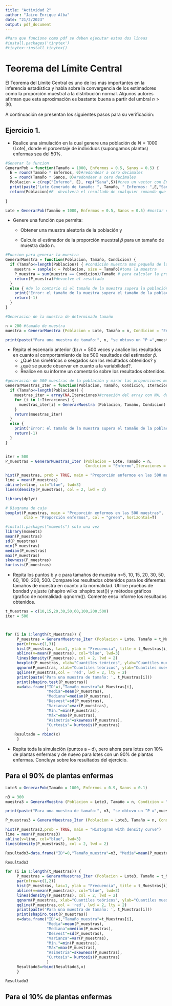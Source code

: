 ```yaml
---
title: "Actividad 2"
author: "Jairo Enrique Alba"
date: "21/2/2023"
output: pdf_document
---
```


```r
#Para que funcione como pdf se deben ejecutar estas dos lineas
#install.packages('tinytex')
#tinytex::install_tinytex()
```



# Teorema del Límite Central

El Teorema del Límite Central es uno de los más importantes en la inferencia estadística y habla sobre la convergencia de los estimadores como la proporción muestral a la distribución normal. Algunos autores afirman que esta aproximación es bastante buena a partir del umbral $n>30.$

A continuación se presentan los siguientes pasos para su verificación:



## Ejercicio 1.


+  Realice una simulación en la cual genere una población de $N=1000$  (Lote), donde el porcentaje de individuos (supongamos plantas) enfermas sea del $50\%.$


```r
#Generar la funcion 
GenerarPob = function(Tamaño = 1000, Enfermos = 0.5, Sanos = 0.5) {
  E = round(Tamaño * Enfermos, 0)#redondear a cero decimales
  S = round(Tamaño * Sanos, 0)#redondear a cero decimales
  Poblacion = c(rep("Enfermo", E), rep("Sana",S))#creo un vector con Enfermo  E veces y con Sana S veces( E ..E S..S).
  print(paste("Lote Generado de tamaño: ", Tamaño, " Enfermos: ",E,"Sanos: ",S))#combinan varias entradas en una cadena de caracteres, luego imprime los resultados
  return(Poblacion)#R  devolverá el resultado de cualquier comando que se ejecute en la última línea de la función
 
}

Lote = GenerarPob(Tamaño = 1000, Enfermos = 0.5, Sanos = 0.5) #mostar el tamaño de población y cuantos hay en cada categoria
```

+ Genere una función que permita:

  - Obtener una muestra aleatoria de la población y

  - Calcule el estimador de la proporción muestral $\hat{p}$ para un tamaño de muestra dado n. 
  
```r
#Funcion para generar la muestra
GenerarMuestra = function(Poblacion, Tamaño, Condicion) {
  if (Tamaño<=length(Poblacion)) { #condición muestra mas pequeña de la población
    muestra = sample(x = Poblacion, size = Tamaño)#toma la muestra
    P_muestra = sum(muestra == Condicion)/Tamaño # para calcular la proporción
    return(P_muestra)#devuelve el resultado
  }
  else { #de lo contario si el tamaño de la muestra supera la población
    print("Error: el tamaño de la muestra supera el tamaño de la población.")
    return(-1)
  }
}

#Generacion de la muestra de determinado tamaño

n = 200 #tamaño de muestra
muestra = GenerarMuestra (Poblacion = Lote, Tamaño = n, Condicion = "Enfermo") #generación de la muestra, dando las condiciones respectivas

print(paste("Para una muestra de tamaño:", n, "se obtuvo un ^P =",muestra)) #imprimir los resultados
```
+ Repita el escenario anterior (b) $n=500$ veces y analice los resultados en cuanto al comportamiento de los $500$ resultados del estimador $\hat{p}.$
  -  ¿Qué tan simétricos o sesgados son los resultados obtenidos? y 
  - ¿qué se puede observar en cuanto a la variabilidad?.
  - Realice en su informe un comentario sobre los resultados obtenidos.  

```r
#generación de 500 muestras de la población y mirar las proporciones muestrales de enfermos en cada una.
GenerarMuestras_Iter = function(Poblacion, Tamaño, Condicion, Iteraciones) { #condiciones de la funcion
  if (Tamaño<=length(Poblacion)) {
    muestras_iter = array(NA,Iteraciones)#creación del array con NA, de dimensión el numero de iteraciones.
    for (i in 1:Iteraciones) {
      muestras_iter[i] = GenerarMuestra (Poblacion, Tamaño, Condicion)
    }
    return(muestras_iter)
  }
  else {
    print("Error: el tamaño de la muestra supera el tamaño de la población.")
    return(-1)
  }
}


iter = 500
P_muestras = GenerarMuestras_Iter (Poblacion = Lote, Tamaño = n, 
                                   Condicion = "Enfermo",Iteraciones = iter)

```

```r
hist(P_muestras, prob = TRUE, main = "Proporción enfermos en las 500 muestras")
line = mean(P_muestras)
abline(v=line, col="blue", lwd=3)
lines(density(P_muestras), col = 2, lwd = 2)

library(dplyr)

# Diagrama de caja
boxplot(P_muestras, main = "Proporción enfermos en las 500 muestras",
        xlab = "Proporción enfermos", col = "green", horizontal=T)

#install.packages("moments") solo una vez
library(moments)
mean(P_muestras)                                                         
sd(P_muestras)                                                           
min(P_muestras)                                                                                                 
median(P_muestras)                                                       
max(P_muestras)                                                                                               
skewness(P_muestras)
kurtosis(P_muestras)

```
+ Repita los puntos b y c para tamaños de muestra n=5, 10, 15, 20, 30, 50, 60, 100, 200, 500. Compare los resultados obtenidos para los diferentes tamaños de muestra en cuanto a la normalidad. Utilice pruebas de bondad y ajuste (shapiro wilks :shspiro.test()) y métodos gráficos (grafico de normalidad: qqnorm()). Comente ensu informe los resultados obtenidos.

```r
t_Muestras = c(10,15,20,30,50,60,100,200,500)
iter = 500



for (i in 1:length(t_Muestras)) {
     P_muestras = GenerarMuestras_Iter (Poblacion = Lote, Tamaño = t_Muestras[i], Condicion = "Enfermo",Iteraciones = iter)
     par(mfrow=c(1,3))
     hist(P_muestras, las=1, ylab = "Frecuencia", title = t_Muestras[i], main = paste("Muestra de tamaño:", t_Muestras[i]), col = "gray",prob = TRUE)
     abline(v=mean(P_muestras), col="blue", lwd=3)
     lines(density(P_muestras), col = 2, lwd = 2)
     boxplot(P_muestras, xlab="Cuantiles teóricos", ylab="Cuantiles muestrales",main="qq-normalidad")
     qqnorm(P_muestras, xlab="Cuantiles teóricos", ylab="Cuantiles muestrales",main="qq-normalidad")
     qqline(P_muestras,col = 'red', lwd = 2, lty = 2)
     print(paste('Para una muestra de tamaño: ', t_Muestras[i])) 
     print(shapiro.test(P_muestras))
     x=data.frame("ID"=i,"Tamaño_muestra"=t_Muestras[i], 
                  "Media"=mean(P_muestras),
                  "Mediana"=median(P_muestras),
                  "Desvest"=sd(P_muestras),
                  "Varianza"=var(P_muestras), 
                  "Mín."=min(P_muestras), 
                  "Máx"=max(P_muestras),
                  "Asimetría"=skewness(P_muestras), 
                  "Curtosis"= kurtosis(P_muestras)
                  )
    Resultado = rbind(x)
     } 
```

+ Repita toda la simulación (puntos a – d), pero ahora para lotes con 10% de plantas enfermas y de nuevo para lotes con un 90% de plantas enfermas. Concluya sobre los resultados del ejercicio.

## Para el 90%  de plantas enfermas

```r
Lote3 = GenerarPob(Tamaño = 1000, Enfermos = 0.9, Sanos = 0.1)
```
```r
n3 = 300
muestra3 = GenerarMuestra (Poblacion = Lote3, Tamaño = n, Condicion = "Enfermo")

print(paste("Para una muestra de tamaño:", n3, "se obtuvo un ^P =",muestra3))
```
```r
P_muestras3 = GenerarMuestras_Iter (Poblacion = Lote3, Tamaño = n, Condicion = "Enfermo",Iteraciones = iter)

hist(P_muestras3,prob = TRUE, main = "Histogram with density curve")
line = mean(P_muestras3)
abline(v=line, col="blue", lwd=3)
lines(density(P_muestras3), col = 2, lwd = 2)
```
```r
Resultado3=data.frame("ID"=0,"Tamaño_muestra"=n3, "Media"=mean(P_muestras3),"Mediana"=median(P_muestras3),"Desvest"=sd(P_muestras3),"Varianza"=var(P_muestras3), "Mín."=min(P_muestras3), "Máx"=max(P_muestras3),"Asimetría"=skewness(P_muestras3), "Curtosis"= kurtosis(P_muestras3))

Resultado3
```

```r
for (i in 1:length(t_Muestras)) {
     P_muestras = GenerarMuestras_Iter (Poblacion = Lote3, Tamaño = t_Muestras[i], Condicion = "Enfermo",Iteraciones = iter)
     par(mfrow=c(1,2))
     hist(P_muestras, las=1, ylab = "Frecuencia", title = t_Muestras[i], main = paste("Muestra de tamaño:", t_Muestras[i]), col = "gray",prob = TRUE)
     abline(v=mean(P_muestras), col="blue", lwd=3)
     lines(density(P_muestras), col = 2, lwd = 2)
     qqnorm(P_muestras, xlab="Cuantiles teóricos", ylab="Cuantiles muestrales",main="qq-normalidad")
     qqline(P_muestras,col = 'red', lwd = 2, lty = 2)
     print(paste('Para una muestra de tamaño: ', t_Muestras[i])) 
     print(shapiro.test(P_muestras))
     x=data.frame("ID"=i,"Tamaño_muestra"=t_Muestras[i], 
                  "Media"=mean(P_muestras),
                  "Mediana"=median(P_muestras),
                  "Desvest"=sd(P_muestras),
                  "Varianza"=var(P_muestras), 
                  "Mín."=min(P_muestras), 
                  "Máx"=max(P_muestras),
                  "Asimetría"=skewness(P_muestras), 
                  "Curtosis"= kurtosis(P_muestras)
                  )
     Resultado3=rbind(Resultado3,x)
     } 

```


```r
Resultado3
```

## Para el 10%  de plantas enfermas